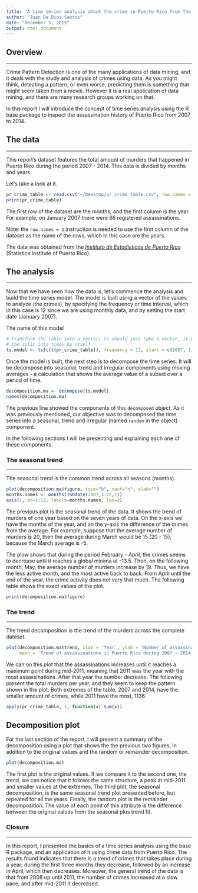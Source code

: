 ```yaml
---
title: 'A time series analysis about the crime in Puerto Rico from the year 2007 to 2014'
author: "Juan De Dios Santos"
date: "December 5, 2015"
output: html_document
---
```


## Overview
***
Crime Pattern Detection is one of the many applications of data mining, and it
deals with the study and analysis of crimes using data. As you might think, 
detecting a pattern, or even worse, predicting them is something that might seem 
taken from a movie. However it is a real application of data mining, and there 
are many research groups working on that.

In this report I will introduce the concept of time series analysis using the R base
package to inspect the assassination history of Puerto Rico from 2007 to 2014.

## The data
***

This report's dataset features the total amount of murders that happened in Puerto
Rico during the period 2007 - 2014. This data is divided by months and years. 

Let's take a look at it.


```r
pr_crime_table <- read.csv("~/Desktop/pr_crime_table.csv", row.names = 1)
print(pr_crime_table)
```

The first row of the dataset are the months, and the first column is the year.
For example, on January 2007 there were 66 registered assassinations.

Note: the `row.names = 1` instruction is needed to use the first column of the 
dataset as the name of the rows, which in this case are the years.

The data was obtained from the [_Instituto de Estadisticas de Puerto Rico_](http://www.estadisticas.gobierno.pr/iepr/)
(Statistics Institute of Puerto Rico).

## The analysis
***

Now that we have seen how the data is, let's commence the analysis and build
the time series model. The model is built using a vector of the values to analyze
(the crimes), by specifying the frequency or time interval, which in this case 
is 12 since we are using monthly data, and by setting the start date (January 2007).

The name of this model

```r
# Transform the table into a vector; ts should just take a vector, it performs
# the split into times by itself
ts.model <- ts(c(t(pr_crime_table)), frequency = 12, start = c(2007, 1))
```

Once the model is built, the next step is to decompose the time series. It will
be decompose into seasonal, trend and irregular components using moving averages - 
a calculation that shows the average value of a subset over a period of time.

```r
decomposition.ma <- decompose(ts.model)
names(decomposition.ma)
```

The previous line showed the components of this `decomposed` object. As it was
previously mentioned, our objective was to decomposed the time series into a 
seasonal, trend and irregular (named `random` in the object) component.

In the following sections I will be presenting and explaining each one of these 
components.


### The seasonal trend
***

The seasonal trend is the common trend across all seasons (months).

```r
plot(decomposition.ma$figure, type="b", xaxt="n", xlab="")
months.names <- months(ISOdate(2007,1:12,1))
axis(1, at=1:12, labels=months.names, las=2)
```


The previous plot is the seasonal trend of the data. It shows the trend of murders
of one year based on the seven years of data.
On the x-axis we have the months of the year, and on the y-axis the difference of 
the crimes from the average. For example, suppose that the average number of 
murders is 20, then the average during March would be 15 (20 - 15), because 
the March average is -5.

The plow shows that during the period February - April, the crimes seems to decrease
until it reaches a global minima at -13.5. Then, on the following month, May, the
average number of murders increase by 19. Thus, we have the less active month,
and the most active back to back. From April until the end of the year, the crime
activity does not vary that much. The following table shows the exact values of
the plot.

```r
print(decomposition.ma$figure)
```

### The trend
***

The trend decomposition is the trend of the murders across the complete dataset.

```r
plot(decomposition.ma$trend, xlab = 'Year', ylab = 'Number of assassinations',
     main = 'Trend of assassinations in Puerto Rico during 2007 - 2014')
```

We can on this plot that the assassinations increases until it reaches a maximum
point during mid-2011, meaning that 2011 was the year with the most assassinations.
After that year the number decrease. The following present the total murders
per year, and they seem to keep the pattern shown in the plot. Both extremes of
the table, 2007 and 2014, have the smaller amount of crimes, while 2011 have the
most, 1136.

```r
apply(pr_crime_table, 1, function(x) sum(x))
```

## Decomposition plot

For the last section of the report, I will present a summary of the decomposition
using a plot that shows the the previous two figures, in addition to the original
values and the random or remainder decomposition.

```r
plot(decomposition.ma)
```

The first plot is the original values. If we compare it to the second one, the trend,
we can notice that it follows the same structure, a peak at mid-2011 and
smaller values at the extremes. The third plot, the seasonal decomposition, is the
same seasonal trend plot presented before, but repeated for all the years. Finally,
the random plot is the remainder decomposition. The value of each point of this
attribute is the difference between the original values from the seasonal plus trend fit.

### Closure
***

In this report, I presented the basics of a time series analysis using the base R
package, and an application of it using crime data from Puerto Rico. The results
found indicates that there is a trend of crimes that takes place during a year;
during the first three months they decrease, followed by an increase in April,
which then decreases. Moreover, the general trend of the data is that from 2008
up until 2011, the number of crimes increased at a slow pace, and after mid-2011
it decreased.